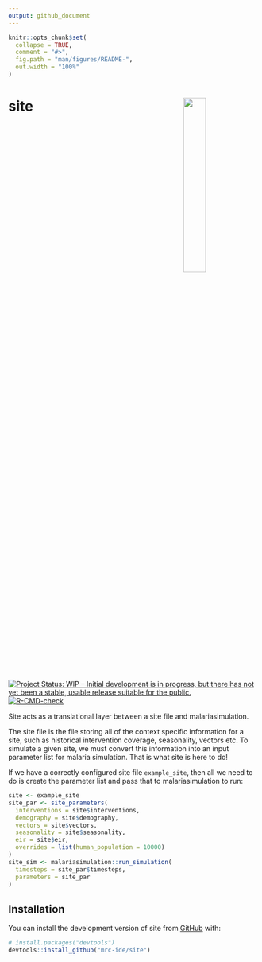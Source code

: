 ```yaml
---
output: github_document
---
```


<!-- README.md is generated from README.Rmd. Please edit that file -->

```r
knitr::opts_chunk$set(
  collapse = TRUE,
  comment = "#>",
  fig.path = "man/figures/README-",
  out.width = "100%"
)
```

# site <img src="man/figures/site_hex.png" align="right" width=30% height=30% />

<!-- badges: start -->
[![Project Status: WIP – Initial development is in progress, but there has not yet been a stable, usable release suitable for the public.](https://www.repostatus.org/badges/latest/wip.svg)](https://www.repostatus.org/#wip)
[![R-CMD-check](https://github.com/mrc-ide/site/workflows/R-CMD-check/badge.svg)](https://github.com/mrc-ide/site/actions)
<!-- badges: end -->

Site acts as a translational layer between a site file and malariasimulation.

The site file is the file storing all of the context specific information for a site,
such as historical intervention coverage, seasonality, vectors etc. To simulate
a given site, we must convert this information into an input parameter list for
malaria simulation. That is what site is here to do!

If we have a correctly configured site file `example_site`, then all we need to 
do is create the parameter list and pass that to malariasimulation to run:

```r
site <- example_site
site_par <- site_parameters(
  interventions = site$interventions,
  demography = site$demography,
  vectors = site$vectors,
  seasonality = site$seasonality,
  eir = site$eir,
  overrides = list(human_population = 10000)
)
site_sim <- malariasimulation::run_simulation(
  timesteps = site_par$timesteps,
  parameters = site_par
)

```

## Installation

You can install the development version of site from [GitHub](https://github.com/) with:

``` r
# install.packages("devtools")
devtools::install_github("mrc-ide/site")
```

